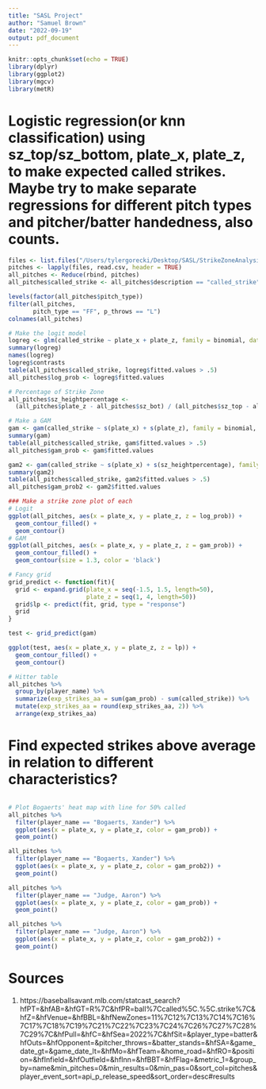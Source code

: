 ```yaml
---
title: "SASL Project"
author: "Samuel Brown"
date: "2022-09-19"
output: pdf_document
---
```


```r
knitr::opts_chunk$set(echo = TRUE)
library(dplyr)
library(ggplot2)
library(mgcv)
library(metR)
```
# Logistic regression(or knn classification) using  sz_top/sz_bottom, plate_x, plate_z, to make expected called strikes. Maybe try to make separate regressions for different pitch types and pitcher/batter handedness, also counts. 
```r
files <- list.files("/Users/tylergorecki/Desktop/SASL/StrikeZoneAnalysis/Pitch Data", pattern="*.csv", full.names=TRUE)
pitches <- lapply(files, read.csv, header = TRUE)
all_pitches <- Reduce(rbind, pitches)
all_pitches$called_strike <- all_pitches$description == "called_strike"
```

```r
levels(factor(all_pitches$pitch_type))
filter(all_pitches, 
       pitch_type == "FF", p_throws == "L")
colnames(all_pitches)
```

```r
# Make the logit model
logreg <- glm(called_strike ~ plate_x + plate_z, family = binomial, data = all_pitches)
summary(logreg)
names(logreg)
logreg$contrasts
table(all_pitches$called_strike, logreg$fitted.values > .5)
all_pitches$log_prob <- logreg$fitted.values
```

```r
# Percentage of Strike Zone
all_pitches$sz_heightpercentage <- 
  (all_pitches$plate_z - all_pitches$sz_bot) / (all_pitches$sz_top - all_pitches$sz_bot)
```

```r
# Make a GAM
gam <- gam(called_strike ~ s(plate_x) + s(plate_z), family = binomial, data = all_pitches)
summary(gam)
table(all_pitches$called_strike, gam$fitted.values > .5)
all_pitches$gam_prob <- gam$fitted.values

gam2 <- gam(called_strike ~ s(plate_x) + s(sz_heightpercentage), family = binomial, data = all_pitches)
summary(gam2)
table(all_pitches$called_strike, gam2$fitted.values > .5)
all_pitches$gam_prob2 <- gam2$fitted.values
```

```r
### Make a strike zone plot of each
# Logit
ggplot(all_pitches, aes(x = plate_x, y = plate_z, z = log_prob)) +
  geom_contour_filled() +
  geom_contour()
# GAM
ggplot(all_pitches, aes(x = plate_x, y = plate_z, z = gam_prob)) +
  geom_contour_filled() +
  geom_contour(size = 1.3, color = 'black') 

# Fancy grid
grid_predict <- function(fit){
  grid <- expand.grid(plate_x = seq(-1.5, 1.5, length=50),
                      plate_z = seq(1, 4, length=50))
  grid$lp <- predict(fit, grid, type = "response")
  grid
}

test <- grid_predict(gam)

ggplot(test, aes(x = plate_x, y = plate_z, z = lp)) +
  geom_contour_filled() +
  geom_contour()
```

```r
# Hitter table
all_pitches %>%
  group_by(player_name) %>%
  summarize(exp_strikes_aa = sum(gam_prob) - sum(called_strike)) %>%
  mutate(exp_strikes_aa = round(exp_strikes_aa, 2)) %>%
  arrange(exp_strikes_aa)
```
# Find expected strikes above average in relation to different characteristics?
```r

```

```r
# Plot Bogaerts' heat map with line for 50% called
all_pitches %>%
  filter(player_name == "Bogaerts, Xander") %>%
  ggplot(aes(x = plate_x, y = plate_z, color = gam_prob)) +
  geom_point()

all_pitches %>%
  filter(player_name == "Bogaerts, Xander") %>%
  ggplot(aes(x = plate_x, y = plate_z, color = gam_prob2)) +
  geom_point()

all_pitches %>%
  filter(player_name == "Judge, Aaron") %>%
  ggplot(aes(x = plate_x, y = plate_z, color = gam_prob)) +
  geom_point()

all_pitches %>%
  filter(player_name == "Judge, Aaron") %>%
  ggplot(aes(x = plate_x, y = plate_z, color = gam_prob2)) +
  geom_point()
```


# Sources
1. https://baseballsavant.mlb.com/statcast_search?hfPT=&hfAB=&hfGT=R%7C&hfPR=ball%7Ccalled%5C.%5C.strike%7C&hfZ=&hfVenue=&hfBBL=&hfNewZones=11%7C12%7C13%7C14%7C16%7C17%7C18%7C19%7C21%7C22%7C23%7C24%7C26%7C27%7C28%7C29%7C&hfPull=&hfC=&hfSea=2022%7C&hfSit=&player_type=batter&hfOuts=&hfOpponent=&pitcher_throws=&batter_stands=&hfSA=&game_date_gt=&game_date_lt=&hfMo=&hfTeam=&home_road=&hfRO=&position=&hfInfield=&hfOutfield=&hfInn=&hfBBT=&hfFlag=&metric_1=&group_by=name&min_pitches=0&min_results=0&min_pas=0&sort_col=pitches&player_event_sort=api_p_release_speed&sort_order=desc#results 
